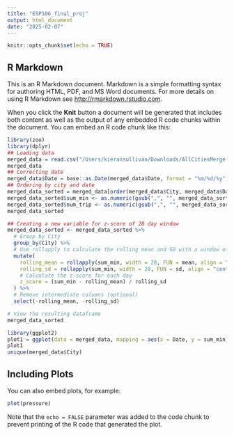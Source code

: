 ```yaml
---
title: "ESP106_final_proj"
output: html_document
date: "2025-02-07"
---
```


```r
knitr::opts_chunk$set(echo = TRUE)
```

## R Markdown

This is an R Markdown document. Markdown is a simple formatting syntax for authoring HTML, PDF, and MS Word documents. For more details on using R Markdown see <http://rmarkdown.rstudio.com>.

When you click the **Knit** button a document will be generated that includes both content as well as the output of any embedded R code chunks within the document. You can embed an R code chunk like this:

```r
library(zoo)
library(dplyr)
## Loading data
merged_data = read.csv("/Users/kieransullivan/Downloads/AllCitiesMerge.csv")
merged_data
## Correcting date 
merged_data$Date = base::as.Date(merged_data$Date, format = "%m/%d/%y")
## Ordering by city and date
merged_data_sorted = merged_data[order(merged_data$City, merged_data$Date),]
merged_data_sorted$sum_min <- as.numeric(gsub(",", "", merged_data_sorted$sum_min))
merged_data_sorted$num_trip <- as.numeric(gsub(",", "", merged_data_sorted$num_trip))
merged_data_sorted

## Creating a new variable for z-score of 28 day window
merged_data_sorted <- merged_data_sorted %>%
  # Group by City
  group_by(City) %>%
  # Use rollapply to calculate the rolling mean and SD with a window of 28 days
  mutate(
    rolling_mean = rollapply(sum_min, width = 28, FUN = mean, align = "center", fill = NA),
    rolling_sd = rollapply(sum_min, width = 28, FUN = sd, align = "center", fill = NA),
    # Calculate the z-score for each day
    z_score = (sum_min - rolling_mean) / rolling_sd
  ) %>%
  # Remove intermediate columns (optional)
  select(-rolling_mean, -rolling_sd)

# View the resulting dataframe
merged_data_sorted
```

```r
library(ggplot2)
plot1 = ggplot(data = merged_data, mapping = aes(x = Date, y = sum_min)) + geom_point()
plot1
unique(merged_data$City)
```

## Including Plots

You can also embed plots, for example:

```r
plot(pressure)
```

Note that the `echo = FALSE` parameter was added to the code chunk to prevent printing of the R code that generated the plot.
